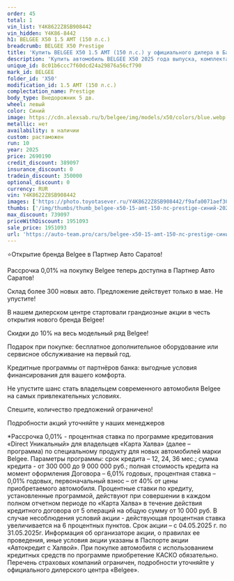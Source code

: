 ```yaml
---
order: 45
total: 1
vin_list: Y4K8622Z8SB908442
vin_hidden: Y4K86-8442
h1: BELGEE X50 1.5 AMT (150 л.с.)
breadcrumb: BELGEE X50 Prestige
title: 'Купить BELGEE X50 1.5 AMT (150 л.с.) у официального дилера в Балаково'
description: 'Купить автомобиль BELGEE X50 2025 года выпуска, комплектация Prestige, цвет - Синий, двигатель - 1.5 AMT (150 л.с.) у официального дилера в г. Балаково. Стоимость данного автомобиля BELGEE X50 – 1951093'
unique_id: 8c01b6ccc7f60dcd24a29876a56cf790
mark_id: BELGEE
folder_id: 'X50'
modification_id: 1.5 AMT (150 л.с.)
complectation_name: Prestige
body_type: Внедорожник 5 дв.
wheel: левый
color: Синий
image: https://cdn.alexsab.ru/b/belgee/img/models/x50/colors/blue.webp
metallic: нет
availability: в наличии
custom: растаможен
run: 10
year: 2025
price: 2690190
credit_discount: 389097
insurance_discount: 0
tradein_discount: 350000
optional_discount: 0
currency: RUR
vin: Y4K8622Z8SB908442
images: ['https://photo.toyotasever.ru/Y4K8622Z8SB908442/f9afa0071aef30024d95587351d83bdc.jpg', 'https://photo.toyotasever.ru/Y4K8622Z8SB908442/6476d7fbeb8775cb840564af5d0ea8c3.jpg', 'https://photo.toyotasever.ru/Y4K8622Z8SB908442/8acdb2288684e06a5414589c58ddbf34.jpg', 'https://photo.toyotasever.ru/Y4K8622Z8SB908442/55228811a3a72dd2b5ff0668d2d8004b.jpg', 'https://photo.toyotasever.ru/Y4K8622Z8SB908442/bf0096264a461a5b5be4d115e0658f43.jpg', 'https://photo.toyotasever.ru/Y4K8622Z8SB908442/253a09742819e958865bcaf16cd7a14e.jpg', 'https://photo.toyotasever.ru/Y4K8622Z8SB908442/d9d0ece20c537133715f42315b38fbb8.jpg', 'https://photo.toyotasever.ru/Y4K8622Z8SB908442/645ec44027c92947b9a03d80932284cf.jpg', 'https://photo.toyotasever.ru/Y4K8622Z8SB908442/6ee3d8554e735081e36192719eb8ca8e.jpg', 'https://photo.toyotasever.ru/Y4K8622Z8SB908442/88585664e2d64d72c165a43f9dd883dc.jpg', 'https://photo.toyotasever.ru/Y4K8622Z8SB908442/71ef8624fdf799cdeafd26f75c58f94a.jpg', 'https://photo.toyotasever.ru/Y4K8622Z8SB908442/5a27ded7953f7b26a0fff5dfc7e8bca2.jpg', 'https://photo.toyotasever.ru/Y4K8622Z8SB908442/ee5fde9909e55c94ba1484fe62adafcc.jpg']
thumbs: ['/img/thumbs/thumb_belgee-x50-15-amt-150-лс-prestige-синий-2025_83bdc_0.webp', '/img/thumbs/thumb_belgee-x50-15-amt-150-лс-prestige-синий-2025_ea8c3_1.webp', '/img/thumbs/thumb_belgee-x50-15-amt-150-лс-prestige-синий-2025_dbf34_2.webp', '/img/thumbs/thumb_belgee-x50-15-amt-150-лс-prestige-синий-2025_8004b_3.webp', '/img/thumbs/thumb_belgee-x50-15-amt-150-лс-prestige-синий-2025_58f43_4.webp']
max_discount: 739097
priceWithDiscount: 1951093
sale_price: 1951093
url: 'https://auto-team.pro/cars/belgee-x50-15-amt-150-лс-prestige-синий-2025/'
---
```

<p>
 ⭐Открытие бренда Belgee в Партнер Авто Саратов!
</p>
<p>
</p>
<p>
 Рассрочка 0,01% на покупку Belgee теперь доступна в Партнер Авто Саратов!
</p>
<p>
 Склад более 300 новых авто. Предложение действует только в мае. He упустите!
</p>
<p>
</p>
<p>
 В нашем дилерском центре стартовали грандиозные акции в честь открытия нового бренда Belgee!
</p>
<p>
</p>
<p>
 Скидки дo 10% нa весь модельный ряд Belgee!
</p>
<p>
 Подарок при покупке: бесплатное дополнительное оборудование или сервисное обслуживание на первый год.
</p>
<p>
 Кредитные программы от партнёров банка: выгодные условия финансирования для вашего комфорта.
</p>
<p>
</p>
<p>
 Не упустите шанс стать владельцем современного автомобиля Belgee на самых привлекательных условиях.
</p>
<p>
 Спешите, количество предложений ограничено!
</p>
<p>
</p>
<p>
 Подробности акций уточняйте у наших менеджеров
</p>
<p>
</p>
<p>
 *Рассрочка 0,01% - процентная ставка по программе кредитования «Dirесt Уникальный» для владельцев «Карта Халва» (далее – программа) по специальному продукту для новых автомобилей марки Belgee. Параметры программы: срок кредита – 12, 24, 36 мес.; сумма кредита - от 300 000 до 9 000 000 руб.; полная стоимость кредита на момент оформления Договора – 6,01% годовых, процентная ставка – 0,01% годовых, первоначальный взнос – от 40% от цены приобретаемого автомобиля. Процентные ставки по кредиту, установленные программой, действуют при совершении в каждом полном отчетном периоде по «Карта Халва» в течение действия кредитного договора от 5 операций на общую сумму от 10 000 руб. В случае несоблюдения условий акции - действующая процентная ставка увеличивается на 6 процентных пунктов. Срок акции – с 04.05.2025 г. по 31.05.2025г. Информация об организаторе акции, о правилах ее проведения, иные условия акции указаны в Паспорте акции «Автокредит с Халвой». При покупке автомобиля с использованием кредитных средств по программе приобретение КАСКО обязательно. Перечень страховых компаний ограничен, подробности уточняйте у официального дилерского центра «Belgee».
</p>
